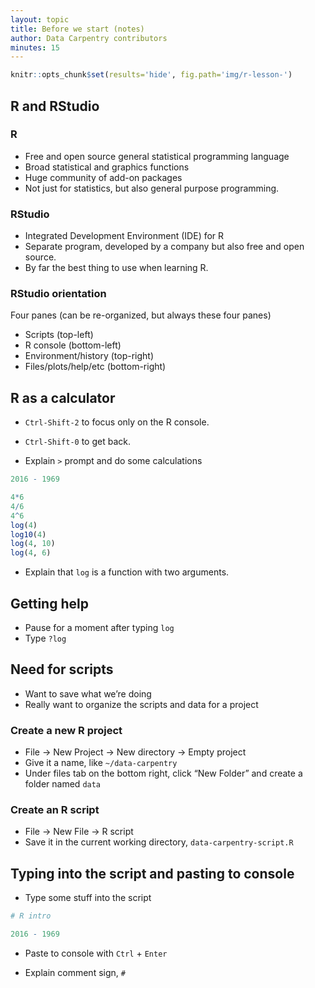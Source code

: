 ```yaml
---
layout: topic
title: Before we start (notes)
author: Data Carpentry contributors
minutes: 15
---
```


```r
knitr::opts_chunk$set(results='hide', fig.path='img/r-lesson-')
```

## R and RStudio

### R

- Free and open source general statistical programming language
- Broad statistical and graphics functions
- Huge community of add-on packages
- Not just for statistics, but also general purpose programming.

### RStudio

- Integrated Development Environment (IDE) for R
- Separate program, developed by a company but also free and open
  source.
- By far the best thing to use when learning R.

### RStudio orientation

Four panes (can be re-organized, but always these four panes)

- Scripts (top-left)
- R console (bottom-left)
- Environment/history (top-right)
- Files/plots/help/etc (bottom-right)

## R as a calculator

- `Ctrl-Shift-2` to focus only on the R console.
- `Ctrl-Shift-0` to get back.

- Explain `>` prompt and do some calculations

```r
2016 - 1969
```

```r
4*6
4/6
4^6
log(4)
log10(4)
log(4, 10)
log(4, 6)
```

- Explain that `log` is a function with two arguments.

## Getting help

- Pause for a moment after typing `log`
- Type `?log`

## Need for scripts

- Want to save what we're doing
- Really want to organize the scripts and data for a project

### Create a new R project

- File → New Project → New directory → Empty project
- Give it a name, like `~/data-carpentry`
- Under files tab on the bottom right, click "New Folder" and create a
  folder named `data`

### Create an R script

- File → New File → R script
- Save it in the current working directory, `data-carpentry-script.R`

## Typing into the script and pasting to console

- Type some stuff into the script

```r
# R intro

2016 - 1969
```

- Paste to console with <kbd>`Ctrl`</kbd> + <kbd>`Enter`</kbd>

- Explain comment sign, `#`

<br/> <br/> <br/> <br/> <br/> <br/> <br/> <br/> <br/> <br/>
